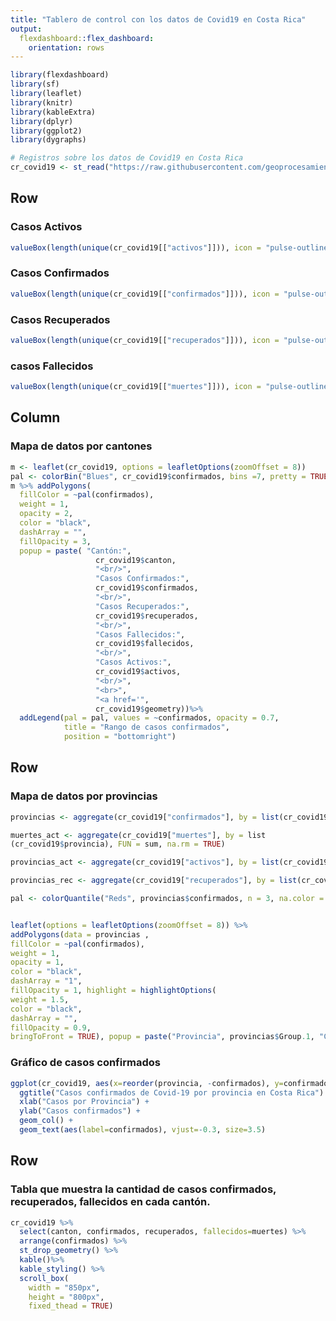---
title: "Tablero de control con los datos de Covid19 en Costa Rica"
output: 
  flexdashboard::flex_dashboard:
    orientation: rows
---

```{r setup, include=FALSE}
library(flexdashboard)
library(sf)
library(leaflet)
library(knitr)
library(kableExtra)
library(dplyr)
library(ggplot2)
library(dygraphs)

# Registros sobre los datos de Covid19 en Costa Rica
cr_covid19 <- st_read("https://raw.githubusercontent.com/geoprocesamiento-2020i/datos/master/covid19/casos/cr/cr-covid19-cantones.geojson")
```

Row
-----------------------------------------------------------------------

### Casos Activos

```{r}
valueBox(length(unique(cr_covid19[["activos"]])), icon = "pulse-outline")
```

### Casos Confirmados

```{r}
valueBox(length(unique(cr_covid19[["confirmados"]])), icon = "pulse-outline")

```

### Casos Recuperados

```{r}
valueBox(length(unique(cr_covid19[["recuperados"]])), icon = "pulse-outline")

```

### casos Fallecidos

```{r}
valueBox(length(unique(cr_covid19[["muertes"]])), icon = "pulse-outline")
```


Column {.sidebar data-width=500}
-----------------------------------------------------------------------
### Mapa de datos por cantones

```{r}

m <- leaflet(cr_covid19, options = leafletOptions(zoomOffset = 8))
pal <- colorBin("Blues", cr_covid19$confirmados, bins =7, pretty = TRUE, na.color = "White")
m %>% addPolygons(
  fillColor = ~pal(confirmados),
  weight = 1,
  opacity = 2,
  color = "black",
  dashArray = "",
  fillOpacity = 3,
  popup = paste( "Cantón:",
                   cr_covid19$canton,
                   "<br/>",
                   "Casos Confirmados:",
                   cr_covid19$confirmados,
                   "<br/>",
                   "Casos Recuperados:",
                   cr_covid19$recuperados,
                   "<br/>",
                   "Casos Fallecidos:",
                   cr_covid19$fallecidos,
                   "<br/>",
                   "Casos Activos:",
                   cr_covid19$activos,
                   "<br/>",
                   "<br>",
                   "<a href='",
                   cr_covid19$geometry))%>% 
  addLegend(pal = pal, values = ~confirmados, opacity = 0.7, 
            title = "Rango de casos confirmados",
            position = "bottomright")

```

Row 
-----------------------------------------------------------------------
### Mapa de datos por provincias

```{r}
provincias <- aggregate(cr_covid19["confirmados"], by = list(cr_covid19$provincia), FUN = sum,na.rm = TRUE)

muertes_act <- aggregate(cr_covid19["muertes"], by = list
(cr_covid19$provincia), FUN = sum, na.rm = TRUE)

provincias_act <- aggregate(cr_covid19["activos"], by = list(cr_covid19$provincia), FUN = sum, na.rm = TRUE)

provincias_rec <- aggregate(cr_covid19["recuperados"], by = list(cr_covid19$provincia), FUN = sum, na.rm = TRUE)

pal <- colorQuantile("Reds", provincias$confirmados, n = 3, na.color = "white")


leaflet(options = leafletOptions(zoomOffset = 8)) %>%
addPolygons(data = provincias ,
fillColor = ~pal(confirmados),
weight = 1,
opacity = 1,
color = "black",
dashArray = "1",
fillOpacity = 1, highlight = highlightOptions(
weight = 1.5,
color = "black",
dashArray = "",
fillOpacity = 0.9,
bringToFront = TRUE), popup = paste("Provincia", provincias$Group.1, "Confirmados:", provincias$confirmados, "Recuperados:",provincias_rec$recuperados, "Activos:",provincias_act$activos , "Muertes:",muertes_act$muertes , sep = '<br/>')) 

```

### Gráfico de casos confirmados 

```{r}

ggplot(cr_covid19, aes(x=reorder(provincia, -confirmados), y=confirmados)) +
  ggtitle("Casos confirmados de Covid-19 por provincia en Costa Rica") +
  xlab("Casos por Provincia") + 
  ylab("Casos confirmados") +  
  geom_col() +
  geom_text(aes(label=confirmados), vjust=-0.3, size=3.5)


```

Row {data-height=500}
-----------------------------------------------------------------------


### Tabla que muestra la cantidad de casos confirmados, recuperados, fallecidos en cada cantón.

```{r}

cr_covid19 %>% 
  select(canton, confirmados, recuperados, fallecidos=muertes) %>%
  arrange(confirmados) %>%
  st_drop_geometry() %>%
  kable()%>%
  kable_styling() %>%
  scroll_box(
    width = "850px", 
    height = "800px", 
    fixed_thead = TRUE)

```